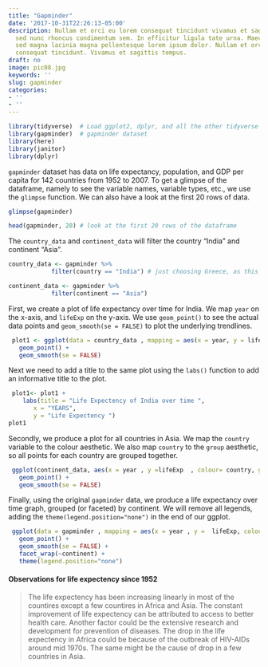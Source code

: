 ```yaml
---
title: "Gapminder"
date: '2017-10-31T22:26:13-05:00'
description: Nullam et orci eu lorem consequat tincidunt vivamus et sagittis magna
  sed nunc rhoncus condimentum sem. In efficitur ligula tate urna. Maecenas massa
  sed magna lacinia magna pellentesque lorem ipsum dolor. Nullam et orci eu lorem
  consequat tincidunt. Vivamus et sagittis tempus.
draft: no
image: pic08.jpg
keywords: ''
slug: gapminder
categories:
- ''
- ''
---
```


```r
library(tidyverse)  # Load ggplot2, dplyr, and all the other tidyverse packages
library(gapminder)  # gapminder dataset
library(here)
library(janitor)
library(dplyr)
```

`gapminder` dataset has data on life expectancy, population, and GDP per capita for 142 countries from 1952 to 2007. To get a glimpse of the dataframe, namely to see the variable names, variable types, etc., we use the `glimpse` function. We can also have a look at the first 20 rows of data.

```r
glimpse(gapminder)

head(gapminder, 20) # look at the first 20 rows of the dataframe

```

The `country_data` and `continent_data` will filter the country "India" and continent "Asia".

```r
country_data <- gapminder %>% 
            filter(country == "India") # just choosing Greece, as this is where I come from

continent_data <- gapminder %>% 
            filter(continent == "Asia")
```

First, we create a plot of life expectancy over time for India. We map `year` on the x-axis, and `lifeExp` on the y-axis. We use `geom_point()` to see the actual data points and `geom_smooth(se = FALSE)` to plot the underlying trendlines. 

```r
 plot1 <- ggplot(data = country_data , mapping = aes(x = year, y = lifeExp))+
   geom_point() +
   geom_smooth(se = FALSE)
```

Next we need to add a title to the same plot using the `labs()` function to add an informative title to the plot.

```r
 plot1<- plot1 +
    labs(title = "Life Expectency of India over time ",
       x = "YEARS",
       y = "Life Expectency ") 
plot1

```

Secondly, we produce a plot for all countries in Asia. We map the `country` variable to the colour aesthetic. We also map `country` to the `group` aesthetic, so all points for each country are grouped together.

```r
 ggplot(continent_data, aes(x = year , y =lifeExp  , colour= country, group = country))+
   geom_point() + 
   geom_smooth(se = FALSE)
```

Finally, using the original `gapminder` data, we produce a life expectancy over time graph, grouped (or faceted) by continent. We will remove all legends, adding the `theme(legend.position="none")` in the end of our ggplot.

```r
 ggplot(data = gapminder , mapping = aes(x = year , y =  lifeExp, colour= country ))+
   geom_point() + 
   geom_smooth(se = FALSE) +
   facet_wrap(~continent) +
   theme(legend.position="none")
```

#### Observations for life expectency since 1952
>  The life expectency has been increasing linearly in most of the countires except a few countires in Africa and Asia. The constant improvement of life expectency can be attributed to access to better health care. Another factor could be the  extensive research and development for prevention of diseases. 
> The drop in the life expectency in Africa could be because of the outbreak of HIV-AIDs around mid 1970s. The same might be the cause of drop in a few countries in Asia. 